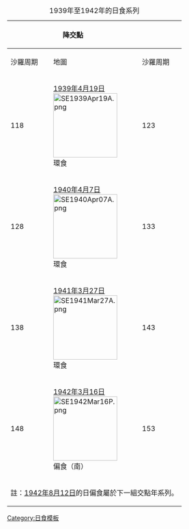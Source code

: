 {{Lunar year eclipse set info}}

{| class="wikitable"
|+ 1939年至1942年的日食系列
!colspan=2|降交點
|rowspan=6|&nbsp;
!colspan=2|升交點
|- align=center
!沙羅周期||地圖
!沙羅周期||地圖
|- align=center
|118||[[1939年4月19日日食|1939年4月19日]]<BR>[[File:SE1939Apr19A.png|150px]]<BR>環食
|123||[[1939年10月12日日食|1939年10月12日]]<BR>[[File:SE1939Oct12T.png|150px]]<BR>全食
|- align=center
|128||[[1940年4月7日日食|1940年4月7日]]<BR>[[File:SE1940Apr07A.png|150px]]<BR>環食
|133||[[1940年10月1日日食|1940年10月1日]]<BR>[[File:SE1940Oct01T.png|150px]]<BR>全食
|- align=center
|138||[[1941年3月27日日食|1941年3月27日]]<BR>[[File:SE1941Mar27A.png|150px]]<BR>環食
|143||[[1941年9月21日日食|1941年9月21日]]<BR>[[File:SE1941Sep21T.png|150px]]<BR>全食
|- align=center
|148||[[1942年3月16日日食|1942年3月16日]]<BR>[[File:SE1942Mar16P.png|150px]]<BR>偏食（南）
|153||[[1942年9月10日日食|1942年9月10日]]<BR>[[File:SE1942Sep10P.png|150px]]<BR>偏食（北）
|-
!colspan=7|註：[[1942年8月12日日食|1942年8月12日]]的日偏食屬於下一組交點年系列。
|}<noinclude>
[[Category:日食模板]]
</noinclude>